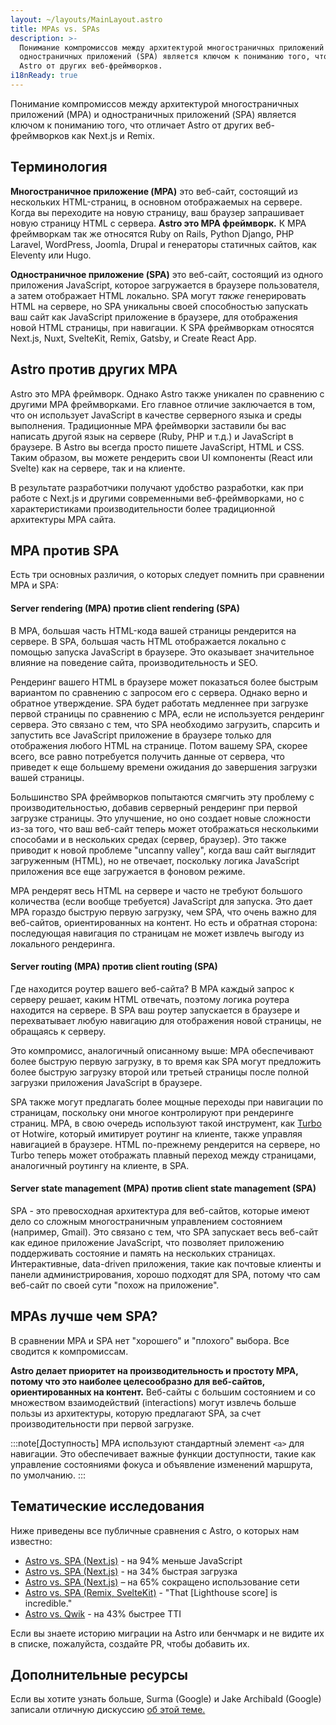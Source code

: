 ```yaml
---
layout: ~/layouts/MainLayout.astro
title: MPAs vs. SPAs
description: >-
  Понимание компромиссов между архитектурой многостраничных приложений (MPA) и
  одностраничных приложений (SPA) является ключом к пониманию того, что отличает
  Astro от других веб-фреймворков.
i18nReady: true
---
```


Понимание компромиссов между архитектурой многостраничных приложений (MPA) и одностраничных приложений (SPA) является ключом к пониманию того,
что отличает Astro от других веб-фреймворков как Next.js и Remix.

## Терминология

**Многостраничное приложение (MPA)** это веб-сайт, состоящий из нескольких HTML-страниц, в основном отображаемых на сервере.
Когда вы переходите на новую страницу, ваш браузер запрашивает новую страницу HTML с сервера.
**Astro это MPA фреймворк.** 
К MPA фреймворкам так же относятся Ruby on Rails, Python Django, PHP Laravel, WordPress, Joomla, Drupal и генераторы статичных сайтов, как Eleventy или Hugo.

**Одностраничное приложение (SPA)** это веб-сайт, состоящий из одного приложения JavaScript, которое загружается в браузере пользователя, а затем отображает HTML локально.
SPA могут *также* генерировать HTML на сервере, но SPA уникальны своей способностью запускать ваш сайт как JavaScript приложение
в браузере, для отображения новой HTML страницы, при навигации. К SPA фреймворкам относятся Next.js, Nuxt, SvelteKit, Remix, Gatsby, и
Create React App.

## Astro против других MPA

Astro это MPA фреймворк.
Однако Astro также уникален по сравнению с другими MPA фреймворками.
Его главное отличие заключается в том, что он использует JavaScript в качестве серверного языка и среды выполнения.
Традиционные MPA фреймворки заставили бы вас написать другой язык на сервере (Ruby, PHP и т.д.) и JavaScript в браузере.
В Astro вы всегда просто пишете JavaScript, HTML и CSS. Таким образом, вы можете рендерить свои UI компоненты (React или Svelte)
как на сервере, так и на клиенте.

В результате разработчики получают удобство разработки, как при работе с Next.js и другими современными веб-фреймворками,
но с характеристиками производительности более традиционной архитектуры MPA сайта.

## MPA против SPA

Есть три основных различия, о которых следует помнить при сравнении MPA и SPA:

#### Server rendering (MPA) против client rendering (SPA)

В MPA, большая часть HTML-кода вашей страницы рендерится на сервере.
В SPA, большая часть HTML отображается локально с помощью запуска JavaScript в браузере.
Это оказывает значительное влияние на поведение сайта, производительность и SEO.

Рендеринг вашего HTML в браузере может показаться более быстрым вариантом по сравнению с запросом его с сервера.
Однако верно и обратное утверждение. SPA будет работать медленнее при загрузке первой страницы по сравнению с MPA,
если не используется рендеринг сервера.
Это связано с тем, что SPA необходимо загрузить, спарсить и запустить все JavaScript приложение в браузере только для отображения
любого HTML на странице. Потом вашему SPA, скорее всего, все равно потребуется получить данные от сервера, что приведет к еще большему времени ожидания до
завершения загрузки вашей страницы.

Большинство SPA фреймворков попытаются смягчить эту проблему с производительностью, добавив серверный рендеринг при первой загрузке страницы.
Это улучшение, но оно создает новые сложности из-за того, что ваш веб-сайт теперь может отображаться
несколькими способами и в нескольких средах (сервер, браузер).
Это также приводит к новой проблеме "uncanny valley", когда ваш сайт выглядит загруженным (HTML), но не отвечает, поскольку
логика JavaScript приложения все еще загружается в фоновом режиме.

MPA рендерят весь HTML на сервере и часто не требуют большого количества (если вообще требуется) JavaScript для запуска.
Это дает MPA гораздо быструю первую загрузку, чем SPA, что очень важно для веб-сайтов, ориентированных на контент.
Но есть и обратная сторона: последующая навигация по страницам не может извлечь выгоду из локального рендеринга.


#### Server routing (MPA) против client routing (SPA)

Где находится роутер вашего веб-сайта?
В MPA каждый запрос к серверу решает, каким HTML отвечать, поэтому логика роутера находится на сервере.
В SPA ваш роутер запускается в браузере и перехватывает любую навигацию для отображения новой страницы, не обращаясь к серверу.

Это компромисс, аналогичный описанному выше: MPA обеспечивают более быструю первую загрузку,
в то время как SPA могут предложить более быструю загрузку второй или третьей страницы после полной загрузки приложения JavaScript в браузере.

SPA также могут предлагать более мощные переходы при навигации по страницам, поскольку они многое контролируют при рендеринге страниц.
MPA, в свою очередь используют такой инструмент, как [Turbo](https://turbo.hotwired.dev/) от Hotwire, который 
имитирует роутинг на клиенте, также управляя навигацией в браузере.
HTML по-прежнему рендерится на сервере, но Turbo теперь может отображать плавный переход между страницами, аналогичный роутингу на клиенте, в SPA.

#### Server state management (MPA) против client state management (SPA)

SPA - это превосходная архитектура для веб-сайтов, которые имеют дело со сложным многостраничным управлением состоянием (например, Gmail).
Это связано с тем, что SPA запускает весь веб-сайт как единое приложение JavaScript, что позволяет приложению поддерживать
состояние и память на нескольких страницах. Интерактивные, data-driven приложения, такие как почтовые клиенты и панели администрирования, хорошо
подходят для SPA, потому что сам веб-сайт по своей сути "похож на приложение".


## MPAs лучше чем SPA?

В сравнении MPA и SPA нет "хорошего" и "плохого" выбора. Все сводится к компромиссам.

**Astro делает приоритет на производительность и простоту MPA, потому что это наиболее целесообразно для веб-сайтов, ориентированных на контент.**
Веб-сайты с большим состоянием и со множеством взаимодействий (interactions) могут извлечь больше пользы из архитектуры,
которую предлагают SPA, за счет производительности при первой загрузке.

:::note[Доступность]
MPA используют стандартный элемент `<a>` для навигации.
Это обеспечивает важные функции доступности, такие как управление состояниями фокуса и объявление изменений маршрута, по умолчанию.
:::

## Тематические исследования

Ниже приведены все публичные сравнения с Astro, о которых нам известно:

- [Astro vs. SPA (Next.js)](https://twitter.com/t3dotgg/status/1437195415439360003) - на 94% меньше JavaScript
- [Astro vs. SPA (Next.js)](https://twitter.com/jlengstorf/status/1442707241627385860?lang=en) - на 34% быстрая загрузка
- [Astro vs. SPA (Next.js)](https://vanntile.com/blog/next-to-astro) – на 65% сокращено использование сети
- [Astro vs. SPA (Remix, SvelteKit)](https://www.youtube.com/watch?v=2ZEMb_H-LYE&t=8163s) - "That [Lighthouse score] is incredible."
- [Astro vs. Qwik](https://www.youtube.com/watch?v=2ZEMb_H-LYE&t=8504s) - на 43% быстрее TTI

Если вы знаете историю миграции на Astro или бенчмарк и не видите их в списке, пожалуйста, создайте PR, чтобы добавить их.

## Дополнительные ресурсы

Если вы хотите узнать больше, Surma (Google) и Jake Archibald (Google) записали отличную дискуссию 
[об этой теме.](https://www.youtube.com/watch?v=ivLhf3hq7eM)


